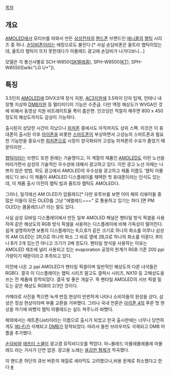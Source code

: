 [[목차]]
== 개요 ==
[[AMOLED]]에서 모티브를 따와서 만든 [[삼성전자]]의 [[핸드폰]] 브랜드인 [[애니콜]]의 [[햅틱]] 시리즈 중 하나. [[손담비]]폰이라는 애칭으로도 불린다.[* 사실 손담비폰은 울트라 햅틱이었는데, 울트라 햅틱이 뜨지 못한데다가 아몰레드 광고에 손담비가 나가다보니...]

모델은 각 통신사별로 SCH-W850([[SK텔레콤]]), SPH-W8500([[KT]]), SPH-W8550([wiki:"LG U+"]).

== 특징 ==
3.5인치 [[AMOLED]]에 DIVX코덱 정식 지원, [[AC3]]지원에 3.5파이 단자 탑재, 안테나 내장형 지상파 [[DMB]]지원 등 멀티미디어 기능은 수준급. 다만 액정 해상도가 WVGA인 것에 비해서 동영상 지원 비트레이트율 폭이 좁은편. 인코딩만 적절히 해주면 800 x 450 정도의 해상도까지도 감상이 가능하다.

출시된지 상당한 시간이 지났으나 [[피처폰]] 중에서도 아직까지도 상위 스펙. 이것은 이 휴대폰이 출시된 이후 [[아이폰]]을 비롯한 [[스마트폰]]이 부상하면서 고성능의 스마트폰과 필요한 기능만을 중요시한 [[피처폰]]으로 시장이 양극화되어 고성능 피쳐폰의 수요가 줄었기 때문이지만...

[[햅틱]]이라는 브랜드 또한 원래는 기술명이고, 이 계열의 제품인 [[AMOLED]]도 이런 노선을 따라가면서 삼성의 기술적인 우수성에 대해서 광고하고 있다. 이런 광고 노선 자체는 나쁘지 않은 방법. 하도 광고에서 AMOLED의 우수성을 광고하고 제품 이름도 '햅틱 아몰레드'다 보니 이 제품이 AMOLED 디스플레이를 채택한 첫 휴대폰이라는 인식도 있는데, 이 제품 출시 이전의 햅틱 빔과 울트라 햅틱도 AMOLED다.

그러나, 일각에선 AM OLED가 암올레드[* 다만 유투브를 보면 이미 해외 리뷰어들 중 많은 이들이 모든 OLED를 그냥 "에멀레드~~~" 로 통용하고 있기는 하다 ]면 PM OLED는 픔올레드냐? 라는 말도 있다. 

사실 삼성 모바일 디스플레이에서 만든 일부 AMOLED 패널은 펜타일 방식 픽셀을 사용하여 같은 해상도의 RGB 방식 픽셀을 사용하는 디스플레이에 비해 가독성이 떨어진다. 쉽게 설명하자면 보통의 디스플레이는 R,G,B가 같은 크기로 하나의 화소를 이루나 삼성의 AM OLED는 2R,G로 하나의 화소 그 바로 옆에 2B,G로 하나의 화소를 이룬다. R이나 B가 2개 있는건 아니고 크기가 2배 정도다. 펜타일 방식을 사용하는 이유는 AMOLED 제조에 널리 사용되고 있는 evaporation 공정의 한계가 RGB 기준 200 ppi 가량이기 때문이라고 추측되고 있다.
 
이전에 나온 고 ppi AMOLED가 펜타일 픽셀이며 일반적인 해상도의 다른 녀석들은 RGB다. 결국 이 디스플레이는 햅틱 시리즈 말고도 갤럭시 시리즈, NX10 등 고해상도을 쓰는 전 제품에 장착되었다. 결국 빛 좋은 개살구. 즉 펜타일 AMOLED의 서브 픽셀 밀도는 같은 해상도 RGB의 2/3인 것이다.

카메라로 사진을 찍으면 녹색 번짐 현상이 빈번하게 나타나 소비자들의 원성을 샀다. 삼성은 정상 현상이라며 부품 교환을 거부했다. 그러나 국내 언론은 [[아이폰 4]]의 푸른 멍 현상을 까기에 바빴지 햅틱 아몰레드는 실드 쳐주느라 바빴다.

해외에서는 제트폰(Jet)이라는 이름으로 출시가 되었고 한국 출시판에는 너무나 당연하게도 [[Wi-Fi]]가 삭제되고 [[DMB]]가 장착되었다. 따라서 돌핀 브라우저도 삭제되고 DMB 어플을 추가했다. 

{{{#!html
<iframe width="420" height="315" src="http://www.youtube.com/embed/503nfsRRRJI" frameborder="0" allowfullscreen></iframe>
}}}

[[손담비]]와 [[애프터 스쿨]]이 광고겸 뮤직비디오를 찍었다. 아~몰레드 아몰레몰레몰레 아몰레드 라는 가사가 단연 압권. 광고용 노래는 [[용감한 형제]]가 작곡했다.

이 핸드폰 하단의 큐브 버튼의 재질로 세라믹도 고려했으나,비용 문제로 취소했다고 한다 [http://blog.naver.com/diogenes1?Redirect=Log&logNo=89760735 #]
